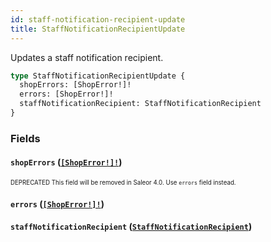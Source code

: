 ```yaml
---
id: staff-notification-recipient-update
title: StaffNotificationRecipientUpdate
---
```


Updates a staff notification recipient.

```graphql
type StaffNotificationRecipientUpdate {
  shopErrors: [ShopError!]!
  errors: [ShopError!]!
  staffNotificationRecipient: StaffNotificationRecipient
}
```

### Fields

#### `shopErrors` ([`[ShopError!]!`](/developer/api-reference/objects/shop-error.mdx))

<sub><sup><span className="deprecatedTag">DEPRECATED</span> This field will be removed in Saleor 4.0. Use `errors` field instead.</sup></sub>

#### `errors` ([`[ShopError!]!`](/developer/api-reference/objects/shop-error.mdx))

#### `staffNotificationRecipient` ([`StaffNotificationRecipient`](/developer/api-reference/objects/staff-notification-recipient.mdx))
